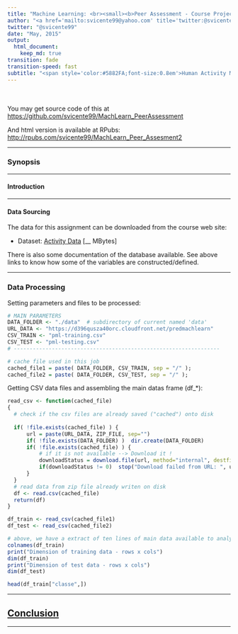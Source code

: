 ```yaml
---
title: "Machine Learning: <br><small><b>Peer Assessment - Course Project</b></small>"
author: "<a href='mailto:svicente99@yahoo.com' title='twitter:@svicente99'>Sergio Vicente</a>"
twitter: "@svicente99"
date: "May, 2015"
output: 
  html_document:
    keep_md: true
transition: fade
transition-speed: fast
subtitle: "<span style='color:#5882FA;font-size:0.8em'>Human Activity Monitoring</span>" 
---
```


<br><br>
You may get source code of this at <https://github.com/svicente99/MachLearn_PeerAssessment> 

And html version is available at RPubs: <http://rpubs.com/svicente99/MachLearn_Peer_Assesment2>

* * * *

### Synopsis

------------

#### Introduction


---------

#### Data Sourcing

The data for this assignment can be downloaded from the course web site:

* Dataset: <a href="http://groupware.les.inf.puc-rio.br/har.">Activity Data</a> [__ MBytes]

There is also some documentation of the database available. See above links to know how some of the variables are constructed/defined.

---------

### Data Processing

Setting parameters and files to be processed:

```r

# MAIN PARAMETERS
DATA_FOLDER <- "./data"  # subdirectory of current named 'data'
URL_DATA <- "https://d396qusza40orc.cloudfront.net/predmachlearn"
CSV_TRAIN <- "pml-training.csv"
CSV_TEST <- "pml-testing.csv"
# -----------------------------------------------------------------

# cache file used in this job
cached_file1 = paste( DATA_FOLDER, CSV_TRAIN, sep = "/" );
cached_file2 = paste( DATA_FOLDER, CSV_TEST, sep = "/" );

```

Getting CSV data files and assembling the main datas frame (df_*):

```r

read_csv <- function(cached_file) 
{
  # check if the csv files are already saved ("cached") onto disk
  
  if( !file.exists(cached_file) ) {
      url = paste(URL_DATA, ZIP_FILE, sep="")
      if( !file.exists(DATA_FOLDER) )  dir.create(DATA_FOLDER)
  	  if( !file.exists(cached_file) ) { 
  		  # if it is not available --> Download it !
  		  downloadStatus = download.file(url, method="internal", destfile=cached_file)
  	      if(downloadStatus != 0)  stop("Download failed from URL: ", url)
  	  }
  } 
  # read data from zip file already writen on disk
  df <- read.csv(cached_file)
  return(df)
}

df_train <- read_csv(cached_file1)
df_test <- read_csv(cached_file2)

# above, we have a extract of ten lines of main data available to analyse
colnames(df_train)
print("Dimension of training data - rows x cols")
dim(df_train)
print("Dimension of test data - rows x cols")
dim(df_test)
```

```r
head(df_train["classe",])
```

* * * *

## <u>Conclusion</u>



* * * *
